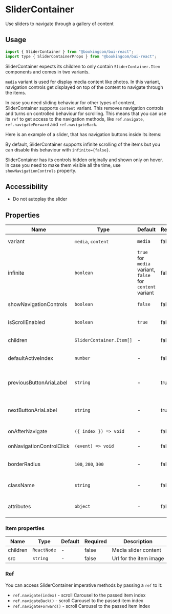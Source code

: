 # SliderContainer

<Featured>Use sliders to navigate through a gallery of content</Featured>

<Grid>
  <CrossLink
    title="Slider container"
    type="documentation"
    text="Learn more about the Slider container design anatomy and best-practices."
    section="Design documentation"
    href="https://design-system.booking.com/article/bui/components/containers/slider/"
    target="_blank"
  />
</Grid>

## Usage

```jsx
import { SliderContainer } from "@bookingcom/bui-react";
import type { SliderContainerProps } from "@bookingcom/bui-react";
```

SliderContainer expects its children to only contain `SliderContainer.Item` components and comes in two variants.

`media` variant is used for display media content like photos.
In this variant, navigation controls get displayed on top of the content to navigate through the items.

<Example name="media" />

In case you need sliding behaviour for other types of content, SliderContainer supports `content` variant.
This removes navigation controls and turns on controlled behaviour for scrolling.
This means that you can use its `ref` to get access to the navigation methods, like `ref.navigate`, `ref.navigateForward` and `ref.navigateBack`.

Here is an example of a slider, that has navigation buttons inside its items:

<Example name="content" />

By default, SliderContainer supports infinite scrolling of the items but you can disable this behaviour with `infinite={false}`.

<Example name="finite" />

SliderContainer has its controls hidden originally and shown only on hover.
In case you need to make them visible all the time, use `showNavigationControls` property.

<Example name="showNavigation" />

## Accessibility

- Do not autoplay the slider

## Properties

| Name                     | Type                     | Default                                                   | Required | Description                                      |
| ------------------------ | ------------------------ | --------------------------------------------------------- | -------- | ------------------------------------------------ |
| variant                  | `media`, `content`       | `media`                                                   | false    | SliderContainer variant                          |
| infinite                 | `boolean`                | `true` for `media` variant, `false` for `content` variant | false    | Activates SliderContainer infinite scrolling     |
| showNavigationControls   | `boolean`                | `false`                                                   | false    | SliderContainer variant                          |
| isScrollEnabled          | `boolean`                | `true`                                                    | false    | Disable scrolling if needed                      |
| children                 | `SliderContainer.Item[]` | -                                                         | false    | SliderContainer content                          |
| defaultActiveIndex       | `number`                 | -                                                         | false    | Index of the item shown by default               |
| previousButtonAriaLabel  | `string`                 | -                                                         | true     | Accessibility label for the previous item button |
| nextButtonAriaLabel      | `string`                 | -                                                         | true     | Accessibility label for the previous item button |
| onAfterNavigate          | `({ index }) => void`    | -                                                         | false    | Navigation handler                               |
| onNavigationControlClick | `(event) => void`        | -                                                         | false    | On control click handler                         |
| borderRadius             | `100`, `200`, `300`      | -                                                         | false    | Border radius of the container                   |
| className                | `string`                 | -                                                         | false    | Custom root element className                    |
| attributes               | `object`                 | -                                                         | false    | Custom root element attributes                   |

### Item properties

| Name     | Type        | Default | Required | Description            |
| -------- | ----------- | ------- | -------- | ---------------------- |
| children | `ReactNode` | -       | false    | Media slider content   |
| src      | `string`    | -       | false    | Url for the item image |

### Ref

You can access SliderContainer imperative methods by passing a `ref` to it:

- `ref.navigate(index)` - scroll Carousel to the passed item index
- `ref.navigateBack()` - scroll Carousel to the passed item index
- `ref.navigateForward()` - scroll Carousel to the passed item index

